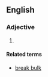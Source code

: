 ==English==

===Adjective===
{{en-adj|-}}

# {{alternative spelling of|break-bulk}}

====Related terms====
* [[break bulk]]